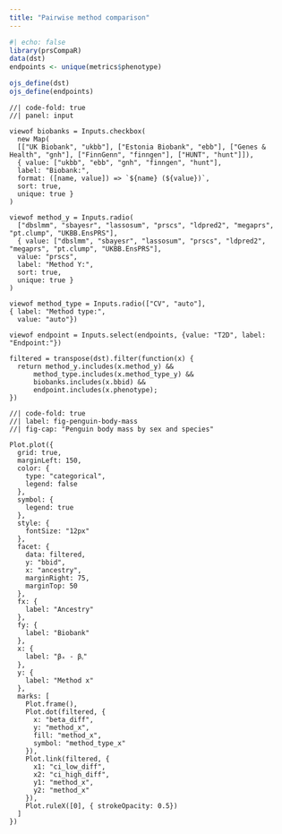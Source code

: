 ```yaml
---
title: "Pairwise method comparison"
---
```


```r
#| echo: false
library(prsCompaR)
data(dst)
endpoints <- unique(metrics$phenotype)

ojs_define(dst)
ojs_define(endpoints)
```

```ojs
//| code-fold: true
//| panel: input

viewof biobanks = Inputs.checkbox(
  new Map( 
  [["UK Biobank", "ukbb"], ["Estonia Biobank", "ebb"], ["Genes & Health", "gnh"], ["FinnGenn", "finngen"], ["HUNT", "hunt"]]),
  { value: ["ukbb", "ebb", "gnh", "finngen", "hunt"], 
  label: "Biobank:",
  format: ([name, value]) => `${name} (${value})`, 
  sort: true, 
  unique: true }
)

viewof method_y = Inputs.radio(
  ["dbslmm", "sbayesr", "lassosum", "prscs", "ldpred2", "megaprs", "pt.clump", "UKBB.EnsPRS"],
  { value: ["dbslmm", "sbayesr", "lassosum", "prscs", "ldpred2", "megaprs", "pt.clump", "UKBB.EnsPRS"],
  value: "prscs",
  label: "Method Y:",
  sort: true, 
  unique: true }
)

viewof method_type = Inputs.radio(["CV", "auto"],
{ label: "Method type:",
  value: "auto"})
  
viewof endpoint = Inputs.select(endpoints, {value: "T2D", label: "Endpoint:"})

filtered = transpose(dst).filter(function(x) {
  return method_y.includes(x.method_y) &&
      method_type.includes(x.method_type_y) &&
      biobanks.includes(x.bbid) &&
      endpoint.includes(x.phenotype);
})

```

```ojs
//| code-fold: true
//| label: fig-penguin-body-mass
//| fig-cap: "Penguin body mass by sex and species"

Plot.plot({
  grid: true,
  marginLeft: 150,
  color: {
    type: "categorical",
    legend: false
  },
  symbol: {
    legend: true
  },
  style: {
    fontSize: "12px"
  },
  facet: {
    data: filtered, 
    y: "bbid", 
    x: "ancestry",
    marginRight: 75,
    marginTop: 50
  },
  fx: {
    label: "Ancestry"
  },
  fy: {
    label: "Biobank"
  },
  x: {
    label: "βₓ - βᵧ"
  },
  y: {
    label: "Method x"
  },
  marks: [
    Plot.frame(),
    Plot.dot(filtered, {
      x: "beta_diff",
      y: "method_x",
      fill: "method_x",
      symbol: "method_type_x"
    }),
    Plot.link(filtered, {
      x1: "ci_low_diff",
      x2: "ci_high_diff",
      y1: "method_x",
      y2: "method_x"
    }),
    Plot.ruleX([0], { strokeOpacity: 0.5})
  ]
}) 
```